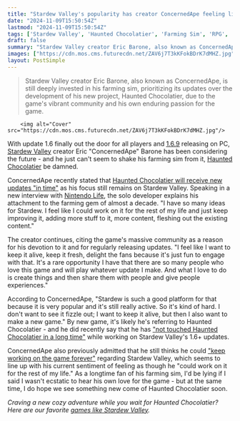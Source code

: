 ```yaml
---
title: "Stardew Valley's popularity has creator ConcernedApe feeling like he 'could work on it for the rest of my life,' even if he still wants to 'make a new game' like Haunted Chocolatier"
date: "2024-11-09T15:50:54Z"
lastmod: "2024-11-09T15:50:54Z"
tags: ['Stardew Valley', 'Haunted Chocolatier', 'Farming Sim', 'RPG', 'PC', 'Console', 'Updates', 'Community']
draft: false
summary: "Stardew Valley creator Eric Barone, also known as ConcernedApe, is still deeply invested in his farming sim, prioritizing its updates over the development of his new project, Haunted Chocolatier, due to the game's vibrant community and his own enduring passion for the game."
images: ["https://cdn.mos.cms.futurecdn.net/ZAV6j7T3kKFokBDrK7dMHZ.jpg"]
layout: PostSimple
---
```

> Stardew Valley creator Eric Barone, also known as ConcernedApe, is still deeply invested in his farming sim, prioritizing its updates over the development of his new project, Haunted Chocolatier, due to the game's vibrant community and his own enduring passion for the game.


        <img alt="Cover" src="https://cdn.mos.cms.futurecdn.net/ZAV6j7T3kKFokBDrK7dMHZ.jpg"/>
        
With update 1.6 finally out the door for all players and [<u>1.6.9</u>](https://www.gamesradar.com/games/rpg/stardew-valley-1-6-9-adds-the-sims-style-cheat-codes-and-a-new-friend-who-can-restore-some-of-the-games-rarest-items-for-a-price/) releasing on PC, [<u>Stardew Valley</u>](https://www.gamesradar.com/stardew-valley-guide/) creator Eric "ConcernedApe" Barone has been considering the future - and he just can't seem to shake his farming sim from it, [<u>Haunted Chocolatier</u>](https://www.gamesradar.com/haunted-chocolatier-guide/) be damned.

ConcernedApe recently stated that [<u>Haunted Chocolatier will receive new updates "in time"</u>](https://www.gamesradar.com/games/simulation/haunted-chocolatier-will-receive-new-updates-in-time-as-stardew-valley-creator-concernedape-says-hes-currently-focused-on-fixes-for-his-farming-sim/) as his focus still remains on Stardew Valley. Speaking in a new interview with [<u>Nintendo Life</u>](https://www.nintendolife.com/features/i-donrt-want-to-see-it-fizzle-outr-stardew-valley-creator-on-why-he-cant-give-it-up), the solo developer explains his attachment to the farming gem of almost a decade. "I have so many ideas for Stardew. I feel like I could work on it for the rest of my life and just keep improving it, adding more stuff to it, more content, fleshing out the existing content."

The creator continues, citing the game's massive community as a reason for his devotion to it and for regularly releasing updates. "I feel like I want to keep it alive, keep it fresh, delight the fans because it's just fun to engage with that. It's a rare opportunity I have that there are so many people who love this game and will play whatever update I make. And what I love to do is create things and then share them with people and give people experiences."

According to ConcernedApe, "Stardew is such a good platform for that because it is very popular and it's still really active. So it's kind of hard. I don't want to see it fizzle out; I want to keep it alive, but then I also want to make a new game." By new game, it's likely he's referring to Haunted Chocolatier - and he did recently say that he has [<u>"not touched Haunted Chocolatier in a long time"</u>](https://www.gamesradar.com/games/rpg/eric-barone-says-i-have-not-touched-haunted-chocolatier-in-a-long-time-because-hes-still-working-on-getting-stardew-valley-16-to-console/) while working on Stardew Valley's 1.6+ updates.

ConcernedApe also previously admitted that he still thinks he could [<u>"keep working on the game forever"</u>](https://www.gamesradar.com/games/simulation/after-12-years-stardew-valley-creator-still-thinks-he-could-keep-working-on-the-game-forever-but-at-some-point-you-have-to-move-on/) regarding Stardew Valley, which seems to line up with his current sentiment of feeling as though he "could work on it for the rest of my life." As a longtime fan of his farming sim, I'd be lying if I said I wasn't ecstatic to hear his own love for the game - but at the same time, I do hope we see something new come of Haunted Chocolatier soon.

*Craving a new cozy adventure while you wait for Haunted Chocolatier? Here are our favorite *[<u><em>games like Stardew Valley</em></u>](https://www.gamesradar.com/games-like-stardew-valley/)*.*
        